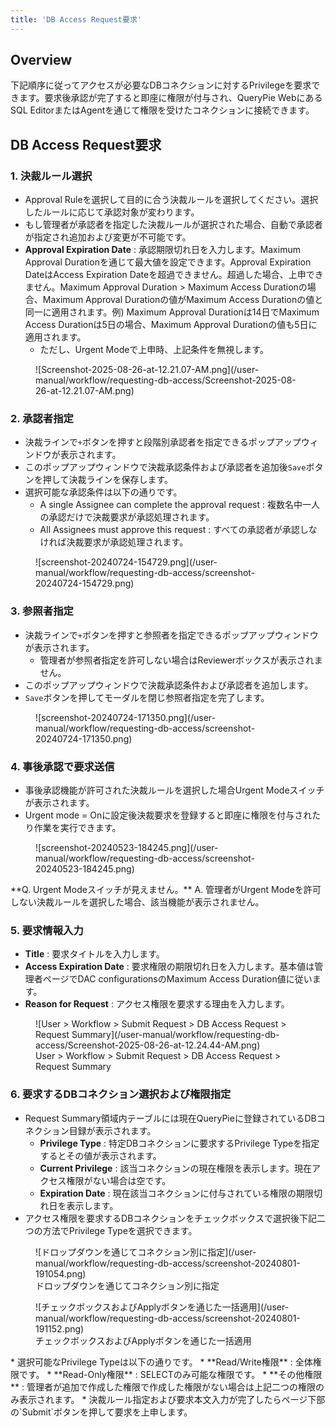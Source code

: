 ```yaml
---
title: 'DB Access Request要求'
---
```



## Overview

下記順序に従ってアクセスが必要なDBコネクションに対するPrivilegeを要求できます。要求後承認が完了すると即座に権限が付与され、QueryPie WebにあるSQL EditorまたはAgentを通じて権限を受けたコネクションに接続できます。


## DB Access Request要求

### 1. 決裁ルール選択

* Approval Ruleを選択して目的に合う決裁ルールを選択してください。選択したルールに応じて承認対象が変わります。 
* もし管理者が承認者を指定した決裁ルールが選択された場合、自動で承認者が指定され追加および変更が不可能です。
*  **Approval Expiration Date** : 承認期限切れ日を入力します。Maximum Approval Durationを通じて最大値を設定できます。Approval Expiration DateはAccess Expiration Dateを超過できません。超過した場合、上申できません。Maximum Approval Duration &gt; Maximum Access Durationの場合、Maximum Approval Durationの値がMaximum Access Durationの値と同一に適用されます。例) Maximum Approval Durationは14日でMaximum Access Durationは5日の場合、Maximum Approval Durationの値も5日に適用されます。 
    * ただし、Urgent Modeで上申時、上記条件を無視します。

<figure data-layout="center" data-align="center">
![Screenshot-2025-08-26-at-12.21.07-AM.png](/user-manual/workflow/requesting-db-access/Screenshot-2025-08-26-at-12.21.07-AM.png)
</figure>

### 2. 承認者指定

* 決裁ラインで`+`ボタンを押すと段階別承認者を指定できるポップアップウィンドウが表示されます。 
* このポップアップウィンドウで決裁承認条件および承認者を追加後`Save`ボタンを押して決裁ラインを保存します。
* 選択可能な承認条件は以下の通りです。 
    * A single Assignee can complete the approval request : 複数名中一人の承認だけで決裁要求が承認処理されます。
    * All Assignees must approve this request : すべての承認者が承認しなければ決裁要求が承認処理されます。

<figure data-layout="center" data-align="center">
![screenshot-20240724-154729.png](/user-manual/workflow/requesting-db-access/screenshot-20240724-154729.png)
</figure>

### 3. 参照者指定

* 決裁ラインで`+`ボタンを押すと参照者を指定できるポップアップウィンドウが表示されます。 
    * 管理者が参照者指定を許可しない場合はReviewerボックスが表示されません。 
* このポップアップウィンドウで決裁承認条件および承認者を追加します。 
* `Save`ボタンを押してモーダルを閉じ参照者指定を完了します。

<figure data-layout="center" data-align="center">
![screenshot-20240724-171350.png](/user-manual/workflow/requesting-db-access/screenshot-20240724-171350.png)
</figure>

### 4. 事後承認で要求送信

* 事後承認機能が許可された決裁ルールを選択した場合Urgent Modeスイッチが表示されます。 
* Urgent mode = Onに設定後決裁要求を登録すると即座に権限を付与されたり作業を実行できます。

<figure data-layout="center" data-align="center">
![screenshot-20240523-184245.png](/user-manual/workflow/requesting-db-access/screenshot-20240523-184245.png)
</figure>

<Callout type="important">
**Q. Urgent Modeスイッチが見えません。**
A. 管理者がUrgent Modeを許可しない決裁ルールを選択した場合、該当機能が表示されません。
</Callout>

### 5. 要求情報入力

*  **Title**  : 要求タイトルを入力します。 
*  **Access Expiration Date**  : 要求権限の期限切れ日を入力します。基本値は管理者ページでDAC configurationsのMaximum Access Duration値に従います。 
*  **Reason for Request**  : アクセス権限を要求する理由を入力します。 

<figure data-layout="center" data-align="center">
![User &gt; Workflow &gt; Submit Request &gt; DB Access Request &gt; Request Summary](/user-manual/workflow/requesting-db-access/Screenshot-2025-08-26-at-12.24.44-AM.png)
<figcaption>
User &gt; Workflow &gt; Submit Request &gt; DB Access Request &gt; Request Summary
</figcaption>
</figure>

### 6. 要求するDBコネクション選択および権限指定

* Request Summary領域内テーブルには現在QueryPieに登録されているDBコネクション目録が表示されます。 
    *  **Privilege Type**  : 特定DBコネクションに要求するPrivilege Typeを指定するとその値が表示されます。 
    *  **Current Privilege**  : 該当コネクションの現在権限を表示します。現在アクセス権限がない場合は空です。
    *  **Expiration Date**  : 現在該当コネクションに付与されている権限の期限切れ日を表示します。
* アクセス権限を要求するDBコネクションをチェックボックスで選択後下記二つの方法でPrivilege Typeを選択できます。
<figure data-layout="center" data-align="center">
![ドロップダウンを通じてコネクション別に指定](/user-manual/workflow/requesting-db-access/screenshot-20240801-191054.png)
<figcaption>
ドロップダウンを通じてコネクション別に指定
</figcaption>
</figure>
<figure data-layout="center" data-align="center">
![チェックボックスおよびApplyボタンを通じた一括適用](/user-manual/workflow/requesting-db-access/screenshot-20240801-191152.png)
<figcaption>
チェックボックスおよびApplyボタンを通じた一括適用
</figcaption>
</figure>
* 選択可能なPrivilege Typeは以下の通りです。 
    *  **Read/Write権限**  : 全体権限です。 
    *  **Read-Only権限**  : SELECTのみ可能な権限です。
    *  **その他権限**  : 管理者が追加で作成した権限で作成した権限がない場合は上記二つの権限のみ表示されます。 
* 決裁ルール指定および要求本文入力が完了したらページ下部の`Submit`ボタンを押して要求を上申します。
